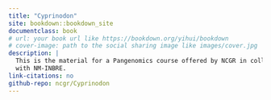 ```yaml
---
title: "Cyprinodon"
site: bookdown::bookdown_site
documentclass: book
# url: your book url like https://bookdown.org/yihui/bookdown
# cover-image: path to the social sharing image like images/cover.jpg
description: |
  This is the material for a Pangenomics course offered by NCGR in collaboration
  with NM-INBRE.
link-citations: no
github-repo: ncgr/Cyprinodon
---
```

